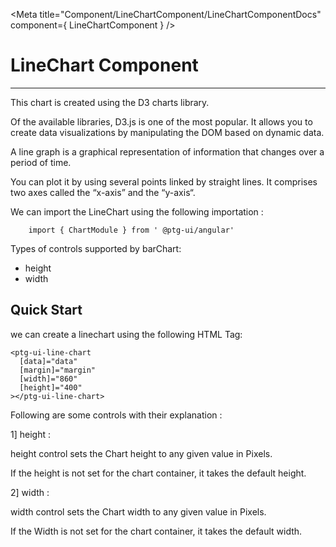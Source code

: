 


 <Meta title="Component/LineChartComponent/LineChartComponentDocs" component={ LineChartComponent }    />


 # LineChart Component

 ---
This chart is created using the D3 charts library. 

Of the available libraries, D3.js is one of the most popular. It allows you to create data visualizations by manipulating the DOM based on dynamic data.

A line graph is a graphical representation of information that changes over a period of time.

You can plot it by using several points linked by straight lines. It comprises two axes called the “x-axis” and the “y-axis“.


We can import the LineChart  using the following importation : 
```
    import { ChartModule } from ' @ptg-ui/angular'

```    


 Types of controls supported by barChart:

 - height
 - width

## Quick Start

we can create a linechart using the following HTML Tag: 

```
<ptg-ui-line-chart
  [data]="data"
  [margin]="margin"
  [width]="860"
  [height]="400"
></ptg-ui-line-chart>

```



Following are some controls with their explanation :

1] height :

height control sets the Chart height to any given value in Pixels.

If the height is not set for the chart container, it takes the default height.

<Canvas><Story id="component-linechartcomponent--height" /></Canvas>


2] width : 

width control sets the Chart width to any given value in Pixels.

If the Width is not set for the chart container, it takes the default width.

<Canvas><Story id="component-linechartcomponent--width" /></Canvas>

